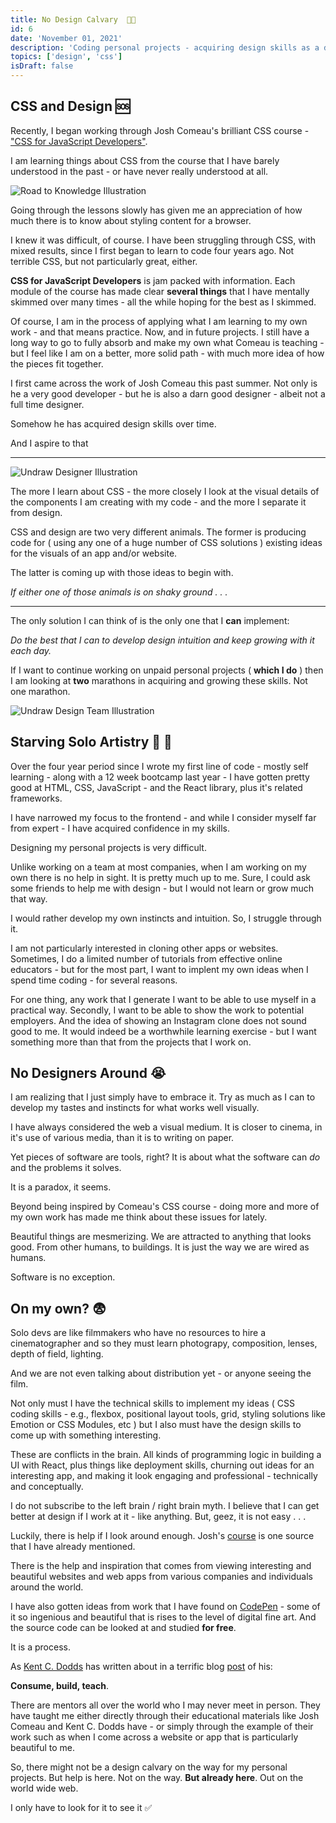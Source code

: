 ```yaml
---
title: No Design Calvary  🧑‍🎨
id: 6
date: 'November 01, 2021'
description: 'Coding personal projects - acquiring design skills as a dev'
topics: ['design', 'css']
isDraft: false
---
```


## CSS and Design 🆘

Recently, I began working through Josh Comeau's brilliant CSS course -
["CSS for JavaScript Developers"](https://css-for-js.dev/).

I am learning things about CSS from the course that I have barely understood in the past - or have
never really understood at all.

<Image
  src='/images/no-design-calvary/undraw_road_to_knowledge.png'
  alt='Road to Knowledge Illustration'
  height={400}
  width={900}
/>

Going through the lessons slowly has given me an appreciation of how much there is to know about
styling content for a browser.

I knew it was difficult, of course. I have been struggling through CSS, with mixed results, since I
first began to learn to code four years ago. Not terrible CSS, but not particularly great, either.

**CSS for JavaScript Developers** is jam packed with information. Each module of the course has made
clear **several things** that I have mentally skimmed over many times - all the while hoping for the
best as I skimmed.

Of course, I am in the process of applying what I am learning to my own work - and that means
practice. Now, and in future projects. I still have a long way to go to fully absorb and make my own
what Comeau is teaching - but I feel like I am on a better, more solid path - with much more idea of
how the pieces fit together.

I first came across the work of Josh Comeau this past summer. Not only is he a very good developer -
but he is also a darn good designer - albeit not a full time designer.

Somehow he has acquired design skills over time.

And I aspire to that

---

<Image
  src='/images/no-design-calvary/undraw_Designer.png'
  alt='Undraw Designer Illustration'
  width={500}
  height={500}
/>

The more I learn about CSS - the more closely I look at the visual details of the components I am
creating with my code - and the more I separate it from design.

CSS and design are two very different animals. The former is producing code for ( using any one of a
huge number of CSS solutions ) existing ideas for the visuals of an app and/or website.

The latter is coming up with those ideas to begin with.

_If either one of those animals is on shaky ground . . ._

---

The only solution I can think of is the only one that I **can** implement:

_Do the best that I can to develop design intuition and keep growing with it each day._

If I want to continue working on unpaid personal projects ( **which I do** ) then I am looking at
**two** marathons in acquiring and growing these skills. Not one marathon.

<Image
  src='/images/no-design-calvary/undraw_design_team.png'
  alt='Undraw Design Team Illustration'
  width={500}
  height={500}
/>

## Starving Solo Artistry 🥫 🎨

Over the four year period since I wrote my first line of code - mostly self learning - along with a
12 week bootcamp last year - I have gotten pretty good at HTML, CSS, JavaScript - and the React
library, plus it's related frameworks.

I have narrowed my focus to the frontend - and while I consider myself far from expert - I have
acquired confidence in my skills.

Designing my personal projects is very difficult.

Unlike working on a team at most companies, when I am working on my own there is no help in sight.
It is pretty much up to me. Sure, I could ask some friends to help me with design - but I would not
learn or grow much that way.

I would rather develop my own instincts and intuition. So, I struggle through it.

I am not particularly interested in cloning other apps or websites. Sometimes, I do a limited number
of tutorials from effective online educators - but for the most part, I want to implent my own ideas
when I spend time coding - for several reasons.

For one thing, any work that I generate I want to be able to use myself in a practical way.
Secondly, I want to be able to show the work to potential employers. And the idea of showing an
Instagram clone does not sound good to me. It would indeed be a worthwhile learning exercise - but I
want something more than that from the projects that I work on.

## No Designers Around 😭

I am realizing that I just simply have to embrace it. Try as much as I can to develop my tastes and
instincts for what works well visually.

I have always considered the web a visual medium. It is closer to cinema, in it's use of various
media, than it is to writing on paper.

Yet pieces of software are tools, right? It is about what the software can _do_ and the problems it
solves.

It is a paradox, it seems.

Beyond being inspired by Comeau's CSS course - doing more and more of my own work has made me think
about these issues for lately.

Beautiful things are mesmerizing. We are attracted to anything that looks good. From other humans,
to buildings. It is just the way we are wired as humans.

Software is no exception.

## On my own? 😨

Solo devs are like filmmakers who have no resources to hire a cinematographer and so they must learn
photograpy, composition, lenses, depth of field, lighting.

And we are not even talking about distribution yet - or anyone seeing the film.

Not only must I have the technical skills to implement my ideas ( CSS coding skills - e.g., flexbox,
positional layout tools, grid, styling solutions like Emotion or CSS Modules, etc ) but I also must
have the design skills to come up with something interesting.

These are conflicts in the brain. All kinds of programming logic in building a UI with React, plus
things like deployment skills, churning out ideas for an interesting app, and making it look
engaging and professional - technically and conceptually.

I do not subscribe to the left brain / right brain myth. I believe that I can get better at design
if I work at it - like anything. But, geez, it is not easy . . .

Luckily, there is help if I look around enough. Josh's [course](https://css-for-js.dev/) is one
source that I have already mentioned.

There is the help and inspiration that comes from viewing interesting and beautiful websites and web
apps from various companies and individuals around the world.

I have also gotten ideas from work that I have found on [CodePen](https://codepen.io/) - some of it
so ingenious and beautiful that is rises to the level of digital fine art. And the source code can
be looked at and studied **for free**.

It is a process.

As [Kent C. Dodds](https://kentcdodds.com/) has written about in a terrific blog
[post](https://kentcdodds.com/blog/solidifying-what-you-learn) of his:

**Consume, build, teach**.

There are mentors all over the world who I may never meet in person. They have taught me either
directly through their educational materials like Josh Comeau and Kent C. Dodds have - or simply
through the example of their work such as when I come across a website or app that is particularly
beautiful to me.

So, there might not be a design calvary on the way for my personal projects. But help is here. Not
on the way. **But already here**. Out on the world wide web.

I only have to look for it to see it ✅
